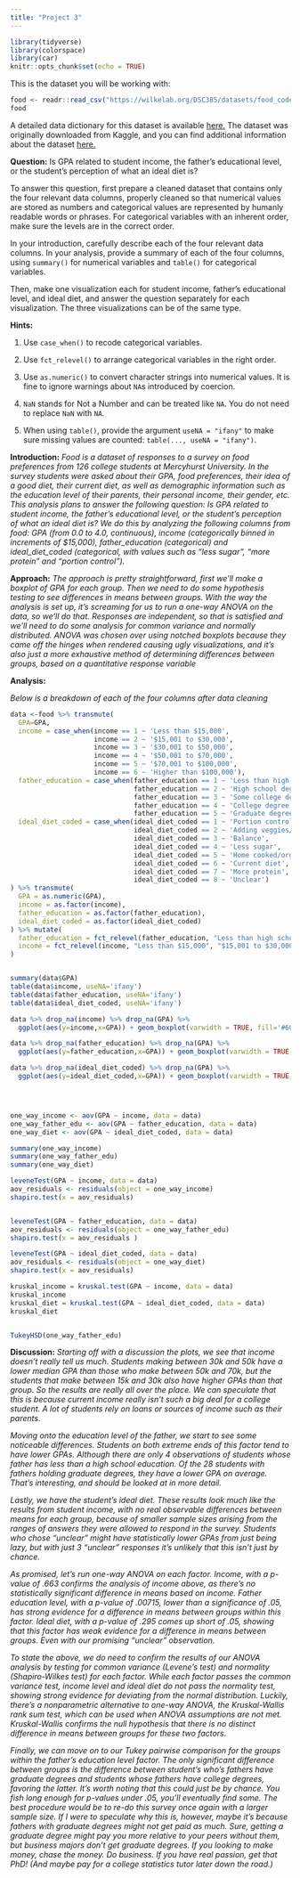 ```yaml
---
title: "Project 3"
---
```


```r
library(tidyverse)
library(colorspace)
library(car)
knitr::opts_chunk$set(echo = TRUE)
```

This is the dataset you will be working with:

```r
food <- readr::read_csv("https://wilkelab.org/DSC385/datasets/food_coded.csv")
food
```

A detailed data dictionary for this dataset is available [here.](https://wilkelab.org/DSC385/datasets/food_codebook.pdf) The dataset was originally downloaded from Kaggle, and you can find additional information about the dataset [here.](https://www.kaggle.com/borapajo/food-choices/version/5)


**Question:** Is GPA related to student income, the father's educational level, or the student's perception of what an ideal diet is?

To answer this question, first prepare a cleaned dataset that contains only the four relevant data columns, properly cleaned so that numerical values are stored as numbers and categorical values are represented by humanly readable words or phrases. For categorical variables with an inherent order, make sure the levels are in the correct order.

In your introduction, carefully describe each of the four relevant data columns. In your analysis, provide a summary of each of the four columns, using `summary()` for numerical variables and `table()` for categorical variables.

Then, make one visualization each for student income, father's educational level, and ideal diet, and answer the question separately for each visualization. The three visualizations can be of the same type.

**Hints:**

1. Use `case_when()` to recode categorical variables.

2. Use `fct_relevel()` to arrange categorical variables in the right order.

3. Use `as.numeric()` to convert character strings into numerical values. It is fine to ignore warnings about `NA`s introduced by coercion.

4. `NaN` stands for Not a Number and can be treated like `NA`. You do not need to replace `NaN` with `NA`.

5. When using `table()`, provide the argument `useNA = "ifany"` to make sure missing values are counted: `table(..., useNA = "ifany")`.

**Introduction:** *Food is a dataset of responses to a survey on food preferences from 126 college students at Mercyhurst University. In the survey students were asked about their GPA, food preferences, their idea of a good diet, their current diet, as well as demographic information such as the education level of their parents, their personal income, their gender, etc. This analysis plans to answer the following question: Is GPA related to student income, the father's educational level, or the student's perception of what an ideal diet is? We do this by analyzing the following columns from food: GPA (from 0.0 to 4.0, continuous), income (categorically binned in increments of $15,000), father_education (categorical) and ideal_diet_coded (categorical, with values such as "less sugar", "more protein" and "portion control").*





**Approach:** *The approach is pretty straightforward, first we'll make a boxplot of GPA for each group. Then we need to do some hypothesis testing to see differences in means between groups. With the way the analysis is set up, it's screaming for us to run a one-way ANOVA on the data, so we'll do that. Responses are independent, so that is satisfied and we'll need to do some analysis for common variance and normally distributed. ANOVA was chosen over using notched boxplots because they came off the hinges when rendered causing ugly visualizations, and it's also just a more exhaustive method of determining differences between groups, based on a quantitative response variable*

**Analysis:**

*Below is a breakdown of each of the four columns after data cleaning*

```r

data <-food %>% transmute(
  GPA=GPA,
  income = case_when(income == 1 ~ 'Less than $15,000',
                     income == 2 ~ '$15,001 to $30,000',
                     income == 3 ~ '$30,001 to $50,000',
                     income == 4 ~ '$50,001 to $70,000',
                     income == 5 ~ '$70,001 to $100,000',
                     income == 6 ~ 'Higher than $100,000'),
  father_education = case_when(father_education == 1 ~ 'Less than high school',
                               father_education == 2 ~ 'High school degree',
                               father_education == 3 ~ 'Some college degree',
                               father_education == 4 ~ 'College degree',
                               father_education == 5 ~ 'Graduate degree'),
  ideal_diet_coded = case_when(ideal_diet_coded == 1 ~ 'Portion control',
                               ideal_diet_coded == 2 ~ 'Adding veggies/eating healthier food/adding fruit',
                               ideal_diet_coded == 3 ~ 'Balance',
                               ideal_diet_coded == 4 ~ 'Less sugar',
                               ideal_diet_coded == 5 ~ 'Home cooked/organic',
                               ideal_diet_coded == 6 ~ 'Current diet',
                               ideal_diet_coded == 7 ~ 'More protein',
                               ideal_diet_coded == 8 ~ 'Unclear')
) %>% transmute(
  GPA = as.numeric(GPA),
  income = as.factor(income),
  father_education = as.factor(father_education),
  ideal_diet_coded = as.factor(ideal_diet_coded)
) %>% mutate(
  father_education = fct_relevel(father_education, "Less than high school", "High school degree", "Some college degree", "College degree", "Graduate degree"),
  income = fct_relevel(income, "Less than $15,000", "$15,001 to $30,000","$30,001 to $50,000","$50,001 to $70,000","$70,001 to $100,000","Higher than $100,000")
)


summary(data$GPA)
table(data$income, useNA='ifany')
table(data$father_education, useNA='ifany')
table(data$ideal_diet_coded, useNA='ifany')
```


```r
data %>% drop_na(income) %>% drop_na(GPA) %>%
  ggplot(aes(y=income,x=GPA)) + geom_boxplot(varwidth = TRUE, fill='#6092F5') + theme(legend.position="none")

data %>% drop_na(father_education) %>% drop_na(GPA) %>%
  ggplot(aes(y=father_education,x=GPA)) + geom_boxplot(varwidth = TRUE, fill='#F75B65') + theme(legend.position="none")

data %>% drop_na(ideal_diet_coded) %>% drop_na(GPA) %>%
  ggplot(aes(y=ideal_diet_coded,x=GPA)) + geom_boxplot(varwidth = TRUE, fill='#6DE996') + theme(legend.position="none")




one_way_income <- aov(GPA ~ income, data = data)
one_way_father_edu <- aov(GPA ~ father_education, data = data)
one_way_diet <- aov(GPA ~ ideal_diet_coded, data = data)

summary(one_way_income)
summary(one_way_father_edu)
summary(one_way_diet)

leveneTest(GPA ~ income, data = data)
aov_residuals <- residuals(object = one_way_income)
shapiro.test(x = aov_residuals)


leveneTest(GPA ~ father_education, data = data)
aov_residuals <- residuals(object = one_way_father_edu)
shapiro.test(x = aov_residuals )

leveneTest(GPA ~ ideal_diet_coded, data = data)
aov_residuals <- residuals(object = one_way_diet)
shapiro.test(x = aov_residuals)

kruskal_income = kruskal.test(GPA ~ income, data = data)
kruskal_income
kruskal_diet = kruskal.test(GPA ~ ideal_diet_coded, data = data)
kruskal_diet


TukeyHSD(one_way_father_edu)
```

**Discussion:** *Starting off with a discussion the plots, we see that income doesn't really tell us much. Students making between 30k and 50k have a lower median GPA than those who make between 50k and 70k, but the students that make between 15k and 30k also have higher GPAs than that group. So the results are really all over the place. We can speculate that this is because current income really isn't such a big deal for a college student. A lot of students rely on loans or sources of income such as their parents.*

*Moving onto the education level of the father, we start to see some noticeable differences. Students on both extreme ends of this factor tend to have lower GPAs. Although there are only 4 observations of students whose father has less than a high school education. Of the 28 students with fathers holding graduate degrees, they have a lower GPA on average. That's interesting, and should be looked at in more detail.*

*Lastly, we have the student's ideal diet. These results look much like the results from student income, with no real observable differences between means for each group, because of smaller sample sizes arising from the ranges of answers they were allowed to respond in the survey. Students who chose "unclear" might have statistically lower GPAs from just being lazy, but with just 3 "unclear" responses it's unlikely that this isn't just by chance.*

*As promised, let's run one-way ANOVA on each factor. Income, with a p-value of .663 confirms the analysis of income above, as there's no statistically significant difference in means based on income. Father education level, with a p-value of .00715, lower than a significance of .05, has strong evidence for a difference in means between groups within this factor. Ideal diet, with a p-value of .295 comes up short of .05, showing that this factor has weak evidence for a difference in means between groups. Even with our promising "unclear" observation.*

*To state the above, we do need to confirm the results of our ANOVA analysis by testing for common variance (Levene's test) and normality (Shapiro-Wilkes test) for each factor. While each factor passes the common variance test, income level and ideal diet do not pass the normality test, showing strong evidence for deviating from the normal distribution. Luckily, there's a nonparametric alternative to one-way ANOVA, the Kruskal-Wallis rank sum test, which can be used when ANOVA assumptions are not met. Kruskal-Wallis confirms the null hypothesis that there is no distinct difference in means between groups for these two factors.*

*Finally, we can move on to our Tukey pairwise comparison for the groups within the father's education level factor. The only significant difference between groups is the difference between student's who's fathers have graduate degrees and students whose fathers have college degrees, favoring the latter. It's worth noting that this could just be by chance. You fish long enough for p-values under .05, you'll eventually find some. The best procedure would be to re-do this survey once again with a larger sample size. If I were to speculate why this is, however, maybe it's because fathers with graduate degrees might not get paid as much. Sure, getting a graduate degree might pay you more relative to your peers without them, but business majors don't get graduate degrees. If you looking to make money, chase the money. Do business. If you have real passion, get that PhD! (And maybe pay for a college statistics tutor later down the road.)*